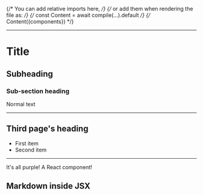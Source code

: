 {/* You can add relative imports here, */}
{/* or add them when rendering the file as: */}
{/* const Content = await compile(...).default */}
{/* Content({components}) */}

<Title>Hello World!</Title>

---

# Title

## Subheading

### Sub-section heading

Normal text

---

## Third page's heading

- First item
- Second item

<hr></hr>

<Highlight>It&apos;s all purple! A React component!</Highlight>

<Highlight>

## Markdown inside JSX

</Highlight>
